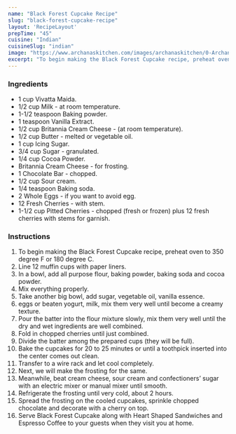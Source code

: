 ---
name: "Black Forest Cupcake Recipe"
slug: "black-forest-cupcake-recipe"
layout: 'RecipeLayout'
prepTime: "45"
cuisine: "Indian"
cuisineSlug: "indian"
image: "https://www.archanaskitchen.com/images/archanaskitchen/0-Archanas-Kitchen-Recipes/2017/Black_Forest_Cupcake_Recipe-1_1600.jpg"
excerpt: "To begin making the Black Forest Cupcake recipe, preheat oven to 350 degree F or 180 degree C"
---

### Ingredients

- 1 cup Vivatta Maida.
- 1/2 cup Milk - at room temperature.
- 1-1/2 teaspoon Baking powder.
- 1 teaspoon Vanilla Extract.
- 1/2 cup Britannia Cream Cheese - (at room temperature).
- 1/2 cup Butter - melted or vegetable oil.
- 1 cup Icing Sugar.
- 3/4 cup Sugar - granulated.
- 1/4 cup Cocoa Powder.
- Britannia Cream Cheese - for frosting.
- 1 Chocolate Bar - chopped.
- 1/2 cup Sour cream.
- 1/4 teaspoon Baking soda.
- 2 Whole Eggs - if you want to avoid egg.
- 12 Fresh Cherries - with stem.
- 1-1/2 cup Pitted Cherries - chopped (fresh or frozen) plus 12 fresh cherries with stems for garnish.

### Instructions

1. To begin making the Black Forest Cupcake recipe, preheat oven to 350 degree F or 180 degree C.
1.   Line 12 muffin cups with paper liners.
1. In a bowl, add all purpose flour, baking powder, baking soda and cocoa powder.
1. Mix everything properly.
1. Take another big bowl, add sugar, vegetable oil, vanilla essence.
1. eggs or beaten yogurt, milk, mix them very well until become a creamy texture.
1. Pour the batter into the flour mixture slowly, mix them very well until the dry and wet ingredients are well combined.
1. Fold in chopped cherries until just combined.
1. Divide the batter among the prepared cups (they will be full).
1. Bake the cupcakes for 20 to 25 minutes or until a toothpick inserted into the center comes out clean.
1. Transfer to a wire rack and let cool completely.
1. Next, we will make the frosting for the same.
1. Meanwhile, beat cream cheese, sour cream and confectioners’ sugar with an electric mixer or manual mixer until smooth.
1. Refrigerate the frosting until very cold, about 2 hours.
1. Spread the frosting on the cooled cupcakes, sprinkle chopped chocolate and decorate with a cherry on top.
1. Serve Black Forest Cupcake along with Heart Shaped Sandwiches and Espresso Coffee to your guests when they visit you at home.
